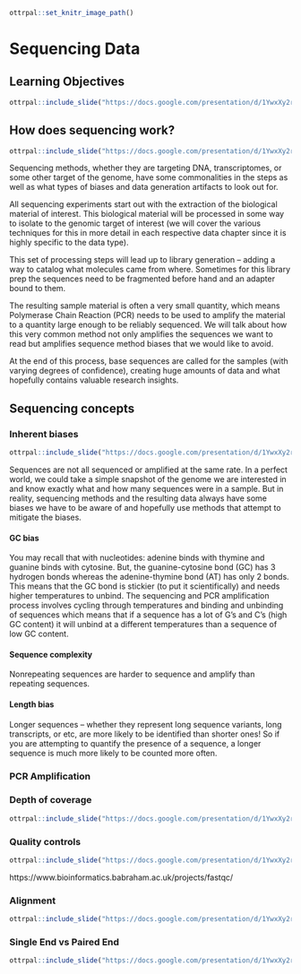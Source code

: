 
```r
ottrpal::set_knitr_image_path()
```

# Sequencing Data

## Learning Objectives

```r
ottrpal::include_slide("https://docs.google.com/presentation/d/1YwxXy2rnUgbx_7B7ENH9wpDX-j6JpJz6lGVzOkjo0qY/edit#slide=id.g144bc8d6a68_0_7")
```

## How does sequencing work?

```r
ottrpal::include_slide("https://docs.google.com/presentation/d/1YwxXy2rnUgbx_7B7ENH9wpDX-j6JpJz6lGVzOkjo0qY/edit#slide=id.g14492c87338_0_45")
```

Sequencing methods, whether they are targeting DNA, transcriptomes, or some other target of the genome, have some commonalities in the steps as well as what types of biases and data generation artifacts to look out for.

All sequencing experiments start out with the extraction of the biological material of interest. This biological material will be processed in some way to isolate to the genomic target of interest (we will cover the various techniques for this in more detail in each respective data chapter since it is highly specific to the data type).

This set of processing steps will lead up to library generation -- adding a way to catalog what molecules came from where. Sometimes for this library prep the sequences need to be fragmented before hand and an adapter bound to them.

The resulting sample material is often a very small quantity, which means Polymerase Chain Reaction (PCR) needs to be used to amplify the material to a quantity large enough to be reliably sequenced. We will talk about how this very common method not only amplifies the sequences we want to read but amplifies sequence method biases that we would like to avoid.

At the end of this process, base sequences are called for the samples (with varying degrees of confidence), creating huge amounts of data and what hopefully contains valuable research insights.  

## Sequencing concepts

### Inherent biases

```r
ottrpal::include_slide("https://docs.google.com/presentation/d/1YwxXy2rnUgbx_7B7ENH9wpDX-j6JpJz6lGVzOkjo0qY/edit#slide=id.g14492c87338_0_45")
```

Sequences are not all sequenced or amplified at the same rate. In a perfect world, we could take a simple snapshot of the genome we are interested in and know exactly what and how many sequences were in a sample. But in reality, sequencing methods and the resulting data always have some biases we have to be aware of and hopefully use methods that attempt to mitigate the biases.

#### GC bias

You may recall that with nucleotides: adenine binds with thymine and guanine binds with cytosine. But, the guanine-cytosine bond (GC) has 3 hydrogen bonds whereas the adenine-thymine bond (AT) has only 2 bonds. This means that the GC bond is stickier (to put it scientifically) and needs higher temperatures to unbind. The sequencing and PCR amplification process involves cycling through temperatures and binding and unbinding of sequences which means that if a sequence has a lot of G's and C's (high GC content) it will unbind at a different temperatures than a sequence of low GC content.

#### Sequence complexity

Nonrepeating sequences are harder to sequence and amplify than repeating sequences.

#### Length bias

Longer sequences -- whether they represent long sequence variants, long transcripts, or etc, are more likely to be identified than shorter ones! So if you are attempting to quantify the presence of a sequence, a longer sequence is much more likely to be counted more often.

### PCR Amplification

### Depth of coverage

```r
ottrpal::include_slide("https://docs.google.com/presentation/d/1YwxXy2rnUgbx_7B7ENH9wpDX-j6JpJz6lGVzOkjo0qY/edit#slide=id.g15b8dbcbef7_0_10")
```

### Quality controls

```r
ottrpal::include_slide("https://docs.google.com/presentation/d/1YwxXy2rnUgbx_7B7ENH9wpDX-j6JpJz6lGVzOkjo0qY/edit#slide=id.g15b8dbcbef7_0_0")
```

https://www.bioinformatics.babraham.ac.uk/projects/fastqc/

### Alignment

```r
ottrpal::include_slide("https://docs.google.com/presentation/d/1YwxXy2rnUgbx_7B7ENH9wpDX-j6JpJz6lGVzOkjo0qY/edit#slide=id.g15b8dbcbef7_0_15")
```

### Single End vs Paired End

```r
ottrpal::include_slide("https://docs.google.com/presentation/d/1YwxXy2rnUgbx_7B7ENH9wpDX-j6JpJz6lGVzOkjo0qY/edit#slide=id.g15b8dbcbef7_0_20")
```
